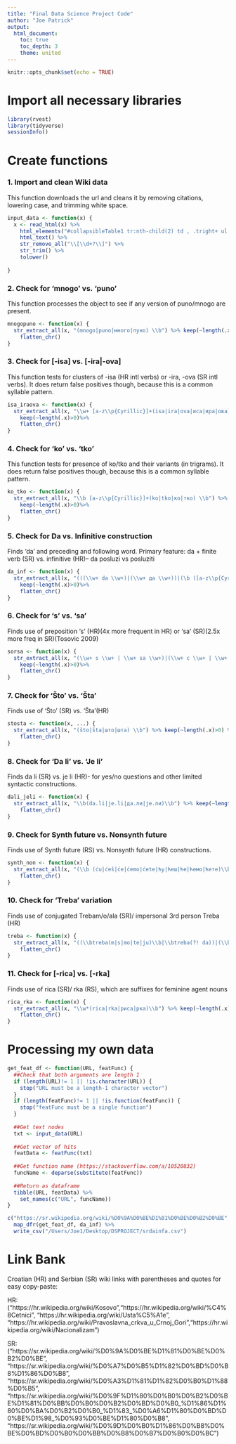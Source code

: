 ```yaml
---
title: "Final Data Science Project Code"
author: "Joe Patrick"
output: 
  html_document:
    toc: true
    toc_depth: 3
    theme: united
---
```


```r
knitr::opts_chunk$set(echo = TRUE)
```

# Import all necessary libraries 

```r
library(rvest)
library(tidyverse)
sessionInfo()
```

# Create functions

### 1. Import and clean Wiki data

This function downloads the url and cleans it by removing citations, lowering case, and trimming white space. 

```r
input_data <- function(x) {
  x <- read_html(x) %>% 
    html_elements("#collapsibleTable1 tr:nth-child(2) td , .tright+ ul li , .infobox small , #mw-content-text p") %>% 
    html_text() %>% 
    str_remove_all("\\[\\d+?\\]") %>%
    str_trim() %>% 
    tolower()
  
}
```

### 2. Check for 'mnogo' vs. 'puno'

This function processes the object to see if any version of puno/mnogo are present. 

```r
mnogopuno <- function(x) {
  str_extract_all(x, "(mnogo|puno|много|пуно) \\b") %>% keep(~length(.x)>0) %>%
    flatten_chr()
}
```

### 3. Check for [-isa] vs. [-ira|-ova]

This function tests for clusters of -isa (HR intl verbs) or -ira, -ova (SR intl verbs). It does return false positives though, because this is a common syllable pattern. 

```r
isa_iraova <- function(x) {
  str_extract_all(x, "\\w+ [a-z\\p{Cyrillic}]+(isa|ira|ova|иса|ира|ова) \\b") %>%
    keep(~length(.x)>0)%>%
    flatten_chr()
}
```

### 4. Check for 'ko' vs. 'tko'

This function tests for presence of ko/tko and their variants (in trigrams). It does return false positives though, because this is a common syllable pattern. 

```r
ko_tko <- function(x) {
  str_extract_all(x, "\\b [a-z\\p{Cyrillic}]+(ko|tko|ко|тко) \\b") %>%
    keep(~length(.x)>0)%>%
    flatten_chr()
}
```

### 5. Check for Da vs. Infinitive construction

Finds 'da' and preceding and following word.
Primary feature: da + finite verb (SR) vs. infinitive (HR)-- da posluzi vs posluziti

```r
da_inf <- function(x) {
  str_extract_all(x, "(((\\w+ da \\w+)|(\\w+ да \\w+))|(\b ([a-z\\p{Cyrillic}]+(iti|ити) \\w+)))")%>%
    keep(~length(.x)>0)%>%
    flatten_chr()
}
```

### 6. Check for 's' vs. 'sa'

Finds use of preposition 's' (HR)(4x more frequent in HR) or 'sa' (SR)(2.5x more freq in SR)(Tosovic 2009)

```r
sorsa <- function(x) {
  str_extract_all(x, "(\\w+ s \\w+ | \\w+ sa \\w+)|(\\w+ с \\w+ | \\w+ са \\w+) ") %>%
    keep(~length(.x)>0)%>%
    flatten_chr()
}
```

### 7. Check for 'Što' vs. 'Šta'

Finds use of 'Što' (SR) vs. 'Šta'(HR)

```r
stosta <- function(x, ...) {
  str_extract_all(x, "(što|šta|што|шта) \\b") %>% keep(~length(.x)>0) %>%
    flatten_chr()
}
```


### 8. Check for 'Da li' vs. 'Je li'

Finds da li (SR) vs. je li (HR)- for yes/no questions and other limited syntactic constructions. 
```r
dali_jeli <- function(x) {
  str_extract_all(x, "\\b(da.li|je.li|да.ли|је.ли)\\b") %>% keep(~length(.x)>0) %>%
    flatten_chr()
}
```

### 9. Check for Synth future vs. Nonsynth future

Finds use of Synth future (RS) vs. Nonsynth future (HR) constructions.

```r
synth_non <- function(x) {
  str_extract_all(x, "(\\b (ću|ćeš|će|ćemo|ćete|ћу|ћеш|ће|ћемо|ћете)\\b)|(\\w*(ću|ćeš|će|ćemo|ćete|ћу|ћеш|ће|ћемо|ћете)\\b)") %>% keep(~length(.x)>0) %>%
    flatten_chr()
}
```

### 10. Check for 'Treba' variation

Finds use of conjugated Trebam/o/ala (SR)/ impersonal 3rd person Treba (HR)
```r
treba <- function(x) {
  str_extract_all(x, "((\\btreba(m|s|mo|te|ju)\\b|\\btreba(?! da))|(\\btreba da\\b))|((\\bтреба(м|с|мо|те|ју)\\b|\\bтреба(?! да))|(\\bтреба да\\b))") %>% keep(~length(.x)>0) %>%
    flatten_chr()
}
```

### 11. Check for [-rica] vs. [-rka]

Finds use of rica (SR)/ rka (RS), which are suffixes for feminine agent nouns

```r
rica_rka <- function(x) {
  str_extract_all(x, "\\w*(rica|rka|риса|рка)\\b") %>% keep(~length(.x)>0) %>%
    flatten_chr()
}
```

# Processing my own data

```r
get_feat_df <- function(URL, featFunc) {
  ##Check that both arguments are length 1
  if (length(URL)!= 1 || !is.character(URL)) {
    stop("URL must be a length-1 character vector")
  }
  if (length(featFunc)!= 1 || !is.function(featFunc)) {
    stop("featFunc must be a single function")
  }
  
  ##Get text nodes
  txt <- input_data(URL)
  
  ##Get vector of hits
  featData <- featFunc(txt)
  
  ##Get function name (https://stackoverflow.com/a/10520832)
  funcName <- deparse(substitute(featFunc))
  
  ##Return as dataframe
  tibble(URL, featData) %>% 
    set_names(c("URL", funcName))
}

c("https://sr.wikipedia.org/wiki/%D0%9A%D0%BE%D1%81%D0%BE%D0%B2%D0%BE", "https://sr.wikipedia.org/wiki/%D0%A7%D0%B5%D1%82%D0%BD%D0%B8%D1%86%D0%B8", "https://sr.wikipedia.org/wiki/%D0%A3%D1%81%D1%82%D0%B0%D1%88%D0%B5", "https://sr.wikipedia.org/wiki/%D0%9F%D1%80%D0%B0%D0%B2%D0%BE%D1%81%D0%BB%D0%B0%D0%B2%D0%BD%D0%B0_%D1%86%D1%80%D0%BA%D0%B2%D0%B0_%D1%83_%D0%A6%D1%80%D0%BD%D0%BE%D1%98_%D0%93%D0%BE%D1%80%D0%B8", "https://sr.wikipedia.org/wiki/%D0%9D%D0%B0%D1%86%D0%B8%D0%BE%D0%BD%D0%B0%D0%BB%D0%B8%D0%B7%D0%B0%D0%BC") %>% 
  map_dfr(get_feat_df, da_inf) %>% 
  write_csv("/Users/Joe1/Desktop/DSPROJECT/srdainfa.csv")
```


# Link Bank 

Croatian (HR) and Serbian (SR) wiki links with parentheses and quotes for easy copy-paste:

HR:("https://hr.wikipedia.org/wiki/Kosovo","https://hr.wikipedia.org/wiki/%C4%8Cetnici", "https://hr.wikipedia.org/wiki/Usta%C5%A1e", "https://hr.wikipedia.org/wiki/Pravoslavna_crkva_u_Crnoj_Gori","https://hr.wikipedia.org/wiki/Nacionalizam")

SR:("https://sr.wikipedia.org/wiki/%D0%9A%D0%BE%D1%81%D0%BE%D0%B2%D0%BE", "https://sr.wikipedia.org/wiki/%D0%A7%D0%B5%D1%82%D0%BD%D0%B8%D1%86%D0%B8", "https://sr.wikipedia.org/wiki/%D0%A3%D1%81%D1%82%D0%B0%D1%88%D0%B5", "https://sr.wikipedia.org/wiki/%D0%9F%D1%80%D0%B0%D0%B2%D0%BE%D1%81%D0%BB%D0%B0%D0%B2%D0%BD%D0%B0_%D1%86%D1%80%D0%BA%D0%B2%D0%B0_%D1%83_%D0%A6%D1%80%D0%BD%D0%BE%D1%98_%D0%93%D0%BE%D1%80%D0%B8", "https://sr.wikipedia.org/wiki/%D0%9D%D0%B0%D1%86%D0%B8%D0%BE%D0%BD%D0%B0%D0%BB%D0%B8%D0%B7%D0%B0%D0%BC")